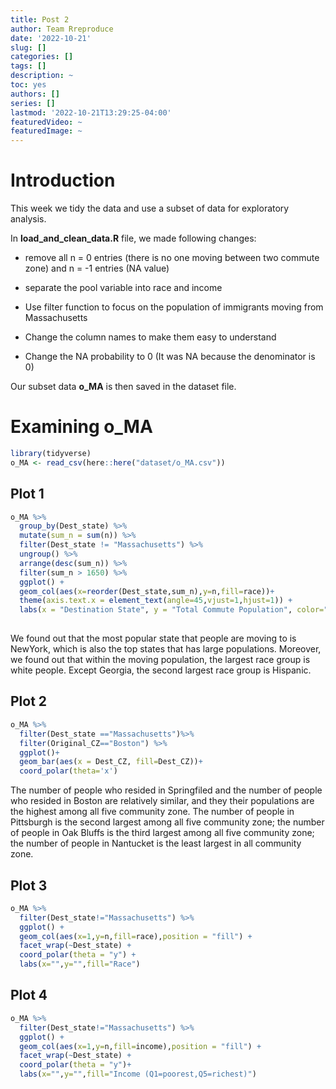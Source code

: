 ```yaml
---
title: Post 2
author: Team Rreproduce
date: '2022-10-21'
slug: []
categories: []
tags: []
description: ~
toc: yes
authors: []
series: []
lastmod: '2022-10-21T13:29:25-04:00'
featuredVideo: ~
featuredImage: ~
---
```


# Introduction

This week we tidy the data and use a subset of data for exploratory analysis.

In **load_and_clean_data.R** file, we made following changes:

-   remove all n = 0 entries (there is no one moving between two commute zone) and n = -1 entries (NA value)

-   separate the pool variable into race and income

-   Use filter function to focus on the population of immigrants moving from Massachusetts

-   Change the column names to make them easy to understand

-   Change the NA probability to 0 (It was NA because the denominator is 0)

Our subset data **o_MA** is then saved in the dataset file.

# Examining o_MA

```r
library(tidyverse)
o_MA <- read_csv(here::here("dataset/o_MA.csv"))
```

## Plot 1

```r

o_MA %>% 
  group_by(Dest_state) %>%
  mutate(sum_n = sum(n)) %>%
  filter(Dest_state != "Massachusetts") %>%
  ungroup() %>%
  arrange(desc(sum_n)) %>%
  filter(sum_n > 1650) %>% 
  ggplot() +
  geom_col(aes(x=reorder(Dest_state,sum_n),y=n,fill=race))+
  theme(axis.text.x = element_text(angle=45,vjust=1,hjust=1)) +
  labs(x = "Destination State", y = "Total Commute Population", color="race")
  
```

We found out that the most popular state that people are moving to is NewYork, which is also the top states that has large populations. Moreover, we found out that within the moving population, the largest race group is white people. Except Georgia, the second largest race group is Hispanic.

## Plot 2

```r
o_MA %>%
  filter(Dest_state =="Massachusetts")%>% 
  filter(Original_CZ=="Boston") %>%
  ggplot()+
  geom_bar(aes(x = Dest_CZ, fill=Dest_CZ))+
  coord_polar(theta='x')
```

The number of people who resided in Springfiled and the number of people who resided in Boston are relatively similar, and they their populations are the highest among all five community zone.
The number of people in Pittsburgh is the second largest among all five community zone; the number of people in Oak Bluffs is the third largest among all five community zone; the number of people in Nantucket is the least largest in all community zone.

## Plot 3

```r
o_MA %>%
  filter(Dest_state!="Massachusetts") %>%
  ggplot() +
  geom_col(aes(x=1,y=n,fill=race),position = "fill") +
  facet_wrap(~Dest_state) +  
  coord_polar(theta = "y") +
  labs(x="",y="",fill="Race")
```

## Plot 4

```r
o_MA %>%
  filter(Dest_state!="Massachusetts") %>%
  ggplot() +
  geom_col(aes(x=1,y=n,fill=income),position = "fill") +
  facet_wrap(~Dest_state) +  
  coord_polar(theta = "y")+
  labs(x="",y="",fill="Income (Q1=poorest,Q5=richest)")
```
